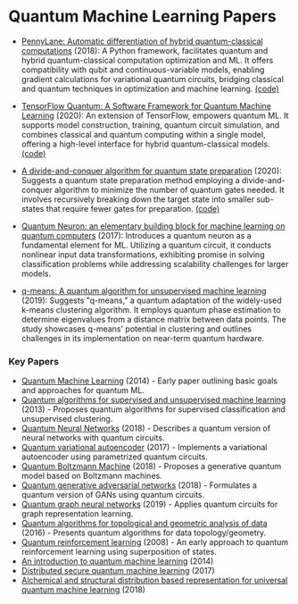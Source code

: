 # Quantum Machine Learning Papers


- [PennyLane: Automatic differentiation of hybrid quantum-classical computations](https://arxiv.org/abs/1811.04968v4) (2018): A Python framework, facilitates quantum and hybrid quantum-classical computation optimization and ML. It offers compatibility with qubit and continuous-variable models, enabling gradient calculations for variational quantum circuits, bridging classical and quantum techniques in optimization and machine learning. [(code)](https://github.com/PennyLaneAI/pennylane)

- [TensorFlow Quantum: A Software Framework for Quantum Machine Learning](https://arxiv.org/abs/2003.02989v2) (2020): An extension of TensorFlow, empowers quantum ML. It supports model construction, training, quantum circuit simulation, and combines classical and quantum computing within a single model, offering a high-level interface for hybrid quantum-classical models. [(code)](https://github.com/tensorflow/quantum)

- [A divide-and-conquer algorithm for quantum state preparation](https://arxiv.org/abs/2008.01511v2) (2020): Suggests a quantum state preparation method employing a divide-and-conquer algorithm to minimize the number of quantum gates needed. It involves recursively breaking down the target state into smaller sub-states that require fewer gates for preparation. [(code)](https://github.com/qclib/qclib)

- [Quantum Neuron: an elementary building block for machine learning on quantum computers](https://arxiv.org/abs/1711.11240v1) (2017): Introduces a quantum neuron as a fundamental element for ML. Utilizing a quantum circuit, it conducts nonlinear input data transformations, exhibiting promise in solving classification problems while addressing scalability challenges for larger models.

- [q-means: A quantum algorithm for unsupervised machine learning](https://arxiv.org/abs/1812.03584v2) (2019): Suggests "q-means," a quantum adaptation of the widely-used k-means clustering algorithm. It employs quantum phase estimation to determine eigenvalues from a distance matrix between data points. The study showcases q-means' potential in clustering and outlines challenges in its implementation on near-term quantum hardware.
 
### Key Papers

- [Quantum Machine Learning](https://arxiv.org/abs/1611.09347) (2014) - Early paper outlining basic goals and approaches for quantum ML.
- [Quantum algorithms for supervised and unsupervised machine learning](https://arxiv.org/abs/1307.0411) (2013) - Proposes quantum algorithms for supervised classification and unsupervised clustering.
- [Quantum Neural Networks](https://axon.cs.byu.edu/papers/ezhov.fdisis00.pdf) (2018) - Describes a quantum version of neural networks with quantum circuits.
- [Quantum variational autoencoder](https://arxiv.org/abs/1802.05779#:~:text=Variational%20autoencoders%20(VAEs)%20are%20powerful,quantum%20Boltzmann%20machine%20(QBM).) (2017) - Implements a variational autoencoder using parametrized quantum circuits.
- [Quantum Boltzmann Machine](https://arxiv.org/abs/1601.02036) (2018) - Proposes a generative quantum model based on Boltzmann machines.
- [Quantum generative adversarial networks](https://arxiv.org/abs/1804.08641) (2018) - Formulates a quantum version of GANs using quantum circuits.
- [Quantum graph neural networks](https://arxiv.org/abs/1909.12264) (2019) - Applies quantum circuits for graph representation learning.
- [Quantum algorithms for topological and geometric analysis of data](https://www.nature.com/articles/ncomms10138) (2016) - Presents quantum algorithms for data topology/geometry.
- [Quantum reinforcement learning](https://arxiv.org/abs/0810.3828) (2008) - An early approach to quantum reinforcement learning using superposition of states.
- [An introduction to quantum machine learning](https://arxiv.org/abs/1409.3097) (2014)
- [Distributed secure quantum machine learning](https://www.sciencedirect.com/science/article/abs/pii/S2095927317303250) (2017)
- [Alchemical and structural distribution based representation for universal quantum machine learning](https://pubs.aip.org/aip/jcp/article/148/24/241717/961132/Alchemical-and-structural-distribution-based) (2018)
